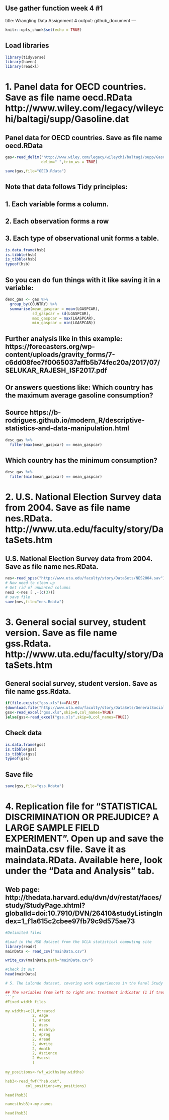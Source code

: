 Use gather function week 4 #1
---
title: Wrangling Data Assignment 4
output: github_document
---

```r
knitr::opts_chunk$set(echo = TRUE)
```

## Load libraries
```r
library(tidyverse)
library(haven)
library(readxl)
```

# 1. Panel data for OECD countries. Save as file name oecd.RData http://www.wiley.com/legacy/wileychi/baltagi/supp/Gasoline.dat

## Panel data for OECD countries. Save as file name oecd.RData 
```r
gas<-read_delim("http://www.wiley.com/legacy/wileychi/baltagi/supp/Gasoline.dat",
                delim=" ",trim_ws = TRUE)

save(gas,file="OECD.Rdata")

```
## Note that data follows Tidy principles: 
## 1. Each variable forms a column.
## 2. Each observation forms a row
## 3. Each type of observational unit forms a table.

```r
is.data.frame(hsb)
is.tibble(hsb)
is_tibble(hsb)
typeof(hsb)
```

## So you can do fun things with it like saving it in a variable:

```r
desc_gas <- gas %>%
  group_by(COUNTRY) %>%
  summarise(mean_gaspcar = mean(LGASPCAR),
            sd_gaspcar = sd(LGASPCAR),
            max_gaspcar = max(LGASPCAR),
            min_gaspcar = min(LGASPCAR))
```
## Further analysis like in this example: https://forecasters.org/wp-content/uploads/gravity_forms/7-c6dd08fee7f0065037affb5b74fec20a/2017/07/SELUKAR_RAJESH_ISF2017.pdf

## Or answers questions like: Which country has the maximum average gasoline consumption?
## Source https://b-rodrigues.github.io/modern_R/descriptive-statistics-and-data-manipulation.html

```r
desc_gas %>%
  filter(max(mean_gaspcar) == mean_gaspcar)
```

## Which country has the minimum consumption?

```r
desc_gas %>%
  filter(min(mean_gaspcar) == mean_gaspcar) 
```

# 2. U.S. National Election Survey data from 2004. Save as file name nes.RData. http://www.uta.edu/faculty/story/DataSets.htm

## U.S. National Election Survey data from 2004. Save as file name nes.RData. 
```r
nes<-read_spss("http://www.uta.edu/faculty/story/DataSets/NES2004.sav")
# Now need to clean up 
# Get rid of unwanted columns
nes2 <-nes [ ,-(c(3))]
# save file
save(nes,file="nes.Rdata")
```

# 3. General social survey, student version. Save as file name gss.Rdata. http://www.uta.edu/faculty/story/DataSets.htm

## General social survey, student version. Save as file name gss.Rdata. 
```r
if(file.exists("gss.xls")==FALSE)
{download.file("http://www.uta.edu/faculty/story/DataSets/GeneralSocialSurvey1996ExcelDataStudentVersion.xls", destfile = "gss.xls")
gss<-read_excel("gss.xls",skip=0,col_names=TRUE)
}else{gss<-read_excel("gss.xls",skip=0,col_names=TRUE)}
```
## Check data
```r
is.data.frame(gss)
is.tibble(gss)
is_tibble(gss)
typeof(gss)
```
## Save file
```r
save(gss,file="gss.Rdata")
```

# 4. Replication file for “STATISTICAL DISCRIMINATION OR PREJUDICE? A LARGE SAMPLE FIELD EXPERIMENT”. Open up and save the mainData.csv file. Save it as maindata.RData. Available here, look under the “Data and Analysis” tab.
## Web page: http://thedata.harvard.edu/dvn/dv/restat/faces/study/StudyPage.xhtml?globalId=doi:10.7910/DVN/26410&studyListingIndex=1_f1a615c2cbee97fb79c9d575ae73

```r
#Delimited files

#Load in the HSB dataset from the UCLA statistical computing site
library(readr)
mainData <- read_csv("mainData.csv")

write_csv(mainData,path="mainData.csv")

#Check it out
head(mainData)

# 5. The Lalonde dataset, covering work experiences in the Panel Study of Income Dynamics (psid). Save as psid.RData http://users.nber.org/~rdehejia/data/psid_controls.txt

## The variables from left to right are: treatment indicator (1 if treated, 0 if not treated), age, education, Black (1 if black, 0 otherwise), Hispanic (1 if Hispanic, 0 otherwise), married (1 if married, 0 otherwise), nodegree (1 if no degree, 0 otherwise), RE74 (earnings in 1974), RE75 (earnings in 1975), and RE78 (earnings in 1978). 
```r
#Fixed width files

my.widths=c(1,#treated
            2, #age
            1, #race
            1, #ses
            1, #schtyp
            1, #prog
            2, #read
            2, #write
            2, #math 
            2, #science
            2 #socst
            )
            
my_positions<-fwf_widths(my.widths)

hsb3<-read_fwf("hsb.dat",
         col_positions=my_positions)

head(hsb3)

names(hsb3)<-my.names

head(hsb3)

```
